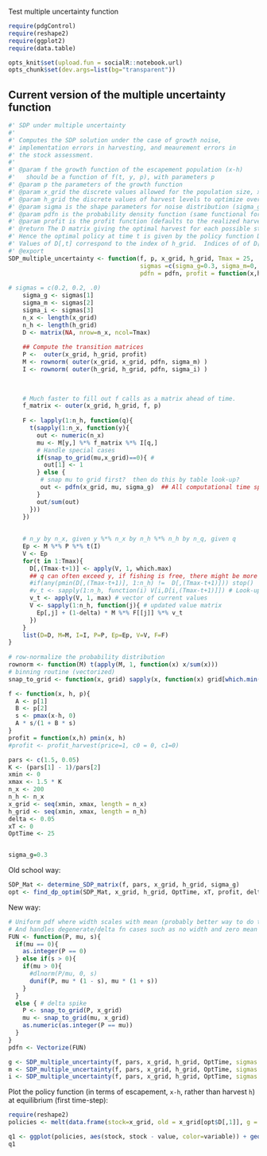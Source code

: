 Test multiple uncertainty function

  
```r
require(pdgControl)
require(reshape2)
require(ggplot2)
require(data.table)
````

```r
opts_knit$set(upload.fun = socialR::notebook.url)
opts_chunk$set(dev.args=list(bg="transparent"))
```



## Current version of the multiple uncertainty function

```r
#' SDP under multiple uncertainty
#'
#' Computes the SDP solution under the case of growth noise, 
#' implementation errors in harvesting, and meaurement errors in 
#' the stock assessment.  
#'
#' @param f the growth function of the escapement population (x-h)
#'   should be a function of f(t, y, p), with parameters p
#' @param p the parameters of the growth function
#' @param x_grid the discrete values allowed for the population size, x
#' @param h_grid the discrete values of harvest levels to optimize over
#' @param sigma is the shape parameters for noise distribution (sigma_g, sigma_m, sigma_i) (default is no noise)
#' @param pdfn is the probability density function (same functional form is used for growth, measure, implement).  (Default is uniform)
#' @param profit is the profit function (defaults to the realized harvest)
#' @return The D matrix giving the optimal harvest for each possible state in each timestep.  
#' Hence the optimal policy at time t is given by the policy function D[,t].  
#' Values of D[,t] correspond to the index of h_grid.  Indices of of D[,t] correspond to states in y_grid.  
#' @export
SDP_multiple_uncertainty <- function(f, p, x_grid, h_grid, Tmax = 25,
                                     sigmas =c(sigma_g=0.3, sigma_m=0, sigma_i=0), 
                                     pdfn = pdfn, profit = function(x,h) pmin(x, h)){
  
# sigmas = c(0.2, 0.2, .0)
    sigma_g <- sigmas[1]      
    sigma_m <- sigmas[2]
    sigma_i <- sigmas[3]
    n_x <- length(x_grid)
    n_h <- length(h_grid)
    D <- matrix(NA, nrow=n_x, ncol=Tmax)  
            
    ## Compute the transition matrices 
    P <-  outer(x_grid, h_grid, profit) 
    M <- rownorm( outer(x_grid, x_grid, pdfn, sigma_m) )
    I <- rownorm( outer(h_grid, h_grid, pdfn, sigma_i) )  
    

    
    # Much faster to fill out f calls as a matrix ahead of time.  
    f_matrix <- outer(x_grid, h_grid, f, p)
    
    F <- lapply(1:n_h, function(q){  
      t(sapply(1:n_x, function(y){
        out <- numeric(n_x)
        mu <- M[y,] %*% f_matrix %*% I[q,] 
        # Handle special cases
        if(snap_to_grid(mu,x_grid)==0){ # 
          out[1] <- 1   
        } else {
         # snap mu to grid first?  then do this by table look-up?
         out <- pdfn(x_grid, mu, sigma_g)  ## All computational time spent here.  could be done by look-up?
        }
        out/sum(out)
      }))
    })
    
    
    # n_y by n_x, given y %*% n_x by n_h %*% n_h by n_q, given q
    Ep <- M %*% P %*% t(I)
    V <- Ep
    for(t in 1:Tmax){
      D[,(Tmax-t+1)] <- apply(V, 1, which.max) 
      ## q can often exceed y, if fishing is free, there might be more x than you think.  
      #if(any(pmin(D[,(Tmax-t+1)], 1:n_h) !=  D[,(Tmax-t+1)])) stop()
      #v_t <- sapply(1:n_h, function(i) V[i,D[i,(Tmax-t+1)]]) # Look-up value given by which.max
      v_t <- apply(V, 1, max) # vector of current values 
      V <- sapply(1:n_h, function(j){ # updated value matrix
        Ep[,j] + (1-delta) * M %*% F[[j]] %*% v_t
      })
    }
    list(D=D, M=M, I=I, P=P, Ep=Ep, V=V, F=F)
}
  
# row-normalize the probability distribution
rownorm <- function(M) t(apply(M, 1, function(x) x/sum(x)))
# binning routine (vectorized)
snap_to_grid <- function(x, grid) sapply(x, function(x) grid[which.min(abs(grid - x))])   
```

 

``` r
f <- function(x, h, p){
  A <- p[1] 
  B <- p[2] 
  s <- pmax(x-h, 0)
  A * s/(1 + B * s)
}
profit = function(x,h) pmin(x, h)
#profit <- profit_harvest(price=1, c0 = 0, c1=0) 

pars <- c(1.5, 0.05)
K <- (pars[1] - 1)/pars[2]
xmin <- 0
xmax <- 1.5 * K
n_x <- 200
n_h <- n_x
x_grid <- seq(xmin, xmax, length = n_x)  
h_grid <- seq(xmin, xmax, length = n_h)
delta <- 0.05
xT <- 0
OptTime <- 25


sigma_g=0.3
````


  
Old school way:

``` r
SDP_Mat <- determine_SDP_matrix(f, pars, x_grid, h_grid, sigma_g)
opt <- find_dp_optim(SDP_Mat, x_grid, h_grid, OptTime, xT, profit, delta, reward=0)
````


New way: 

```r
# Uniform pdf where width scales with mean (probably better way to do that)
# And handles degenerate/delta fn cases such as no width and zero mean
FUN <- function(P, mu, s){
  if(mu == 0){
    as.integer(P == 0)
  } else if(s > 0){
    if(mu > 0){
      #dlnorm(P/mu, 0, s)
      dunif(P, mu * (1 - s), mu * (1 + s))
    }
  }
  else { # delta spike
    P <- snap_to_grid(P, x_grid)
    mu <- snap_to_grid(mu, x_grid)
    as.numeric(as.integer(P == mu))
  }
}
pdfn <- Vectorize(FUN)
```


```r
g <- SDP_multiple_uncertainty(f, pars, x_grid, h_grid, OptTime, sigmas = c(sigma_g=sigma_g, sigma_m=0, sigma_i=0), pdfn=pdfn)  
m <- SDP_multiple_uncertainty(f, pars, x_grid, h_grid, OptTime, sigmas = c(sigma_g=0.03, sigma_m=0.3, sigma_i=0), pdfn=pdfn)  
i <- SDP_multiple_uncertainty(f, pars, x_grid, h_grid, OptTime, sigmas = c(sigma_g=0.03, sigma_m=0, sigma_i=0.3), pdfn=pdfn)  
```

Plot the policy function (in terms of escapement, `x-h`, rather than harvest `h`) at equilibrium (first time-step):

```r
require(reshape2)
policies <- melt(data.frame(stock=x_grid, old = x_grid[opt$D[,1]], g = x_grid[g$D[,1]], meas = x_grid[m$D[,1]], imp = x_grid[i$D[,1]]), id="stock")
```

```r
q1 <- ggplot(policies, aes(stock, stock - value, color=variable)) + geom_point() + xlab("stock size") + ylab("escapement") 
q1
```

